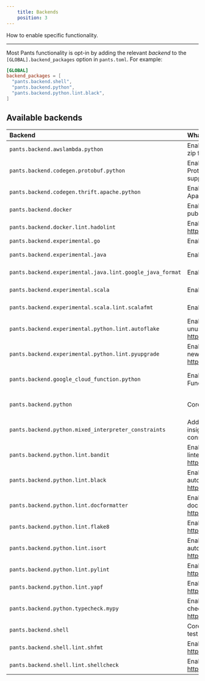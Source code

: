 ```yaml
---
    title: Backends
    position: 3
---
```


How to enable specific functionality.

---

Most Pants functionality is opt-in by adding the relevant _backend_ to the `[GLOBAL].backend_packages` option in `pants.toml`. For example:
```toml title="pants.toml"
[GLOBAL]
backend_packages = [
  "pants.backend.shell",
  "pants.backend.python",
  "pants.backend.python.lint.black",
]
```


## Available backends

| Backend | What it does | Docs |
| :--- | :--- | :--- |
| `pants.backend.awslambda.python` | Enables generating an AWS Lambda zip file from Python code. | [AWS Lambda](../../python/integrations/aws-lambda.mdx) |
| `pants.backend.codegen.protobuf.python` | Enables generating Python from Protocol Buffers. Includes gRPC support. | [Protobuf and gRPC](../../python/integrations/protobuf-and-grpc.mdx) |
| `pants.backend.codegen.thrift.apache.python` | Enables generating Python from Apache Thrift. | [Thrift](../../python/integrations/thrift.mdx) |
| `pants.backend.docker` | Enables building, running, and publishing Docker images. | [Docker overview](../../docker/overview.mdx) |
| `pants.backend.docker.lint.hadolint` | Enables Hadolint, a Docker linter: https://github.com/hadolint/hadolint | [Docker overview](../../docker/overview.mdx) |
| `pants.backend.experimental.go` | Enables Go support. | [Go overview](../../go/overview.mdx) |
| `pants.backend.experimental.java` | Enables core Java support. | [Java & Scala overview](../../java-and-scala/overview.mdx) |
| `pants.backend.experimental.java.lint.google_java_format` | Enables Google Java Format. | [Java & Scala overview](../../java-and-scala/overview.mdx) |
| `pants.backend.experimental.scala` | Enables core Scala support. | [Java & Scala overview](../../java-and-scala/overview.mdx) |
| `pants.backend.experimental.scala.lint.scalafmt` | Enables the Scalafmt formatter. | [Java & Scala overview](../../java-and-scala/overview.mdx) |
| `pants.backend.experimental.python.lint.autoflake` | Enables Autoflake, which removes unused Python imports: https://pypi.org/project/autoflake/ | [Linters and formatters](../../python/overview/linters-and-formatters.mdx) |
| `pants.backend.experimental.python.lint.pyupgrade` | Enables Pyupgrade, which upgrades to new Python syntax: https://pypi.org/project/pyupgrade/ | [Linters and formatters](../../python/overview/linters-and-formatters.mdx) |
| `pants.backend.google_cloud_function.python` | Enables generating a Google Cloud Function from Python code. | [Google Cloud Function](../../python/integrations/google-cloud-functions.mdx) |
| `pants.backend.python` | Core Python support. | [Enabling Python support](../../python/overview/enabling-python-support.mdx) |
| `pants.backend.python.mixed_interpreter_constraints` | Adds the `py-constraints` goal for insights on Python interpreter constraints. | [Interpreter compatibility](../../python/overview/interpreter-compatibility.mdx) |
| `pants.backend.python.lint.bandit` | Enables Bandit, the Python security linter: https://bandit.readthedocs.io/en/latest/. | [Linters and formatters](../../python/overview/linters-and-formatters.mdx) |
| `pants.backend.python.lint.black` | Enables Black, the Python autoformatter: https://black.readthedocs.io/en/stable/. | [Linters and formatters](../../python/overview/linters-and-formatters.mdx) |
| `pants.backend.python.lint.docformatter` | Enables Docformatter, the Python docstring autoformatter: https://github.com/myint/docformatter. | [Linters and formatters](../../python/overview/linters-and-formatters.mdx) |
| `pants.backend.python.lint.flake8` | Enables Flake8, the Python linter: https://flake8.pycqa.org/en/latest/. | [Linters and formatters](../../python/overview/linters-and-formatters.mdx) |
| `pants.backend.python.lint.isort` | Enables isort, the Python import autoformatter: https://timothycrosley.github.io/isort/. | [Linters and formatters](../../python/overview/linters-and-formatters.mdx) |
| `pants.backend.python.lint.pylint` | Enables Pylint, the Python linter: https://www.pylint.org | [Linters and formatters](../../python/overview/linters-and-formatters.mdx) |
| `pants.backend.python.lint.yapf` | Enables Yapf, the Python formatter: https://pypi.org/project/yapf/ | [Linters and formatters](../../python/overview/linters-and-formatters.mdx) |
| `pants.backend.python.typecheck.mypy` | Enables MyPy, the Python type checker: https://mypy.readthedocs.io/en/stable/. | [check](../../python/goals/check.mdx) |
| `pants.backend.shell` | Core Shell support, including shUnit2 test runner. | [Shell overview](../../shell/overview.mdx) |
| `pants.backend.shell.lint.shfmt` | Enables shfmt, a Shell autoformatter: https://github.com/mvdan/sh. | [Shell overview](../../shell/overview.mdx) |
| `pants.backend.shell.lint.shellcheck` | Enables Shellcheck, a Shell linter: https://www.shellcheck.net/. | [Shell overview](../../shell/overview.mdx) |